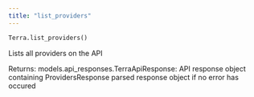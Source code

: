 ```yaml
---
title: "list_providers"
---
```

```python
Terra.list_providers()

```

Lists all providers on the API

Returns: models.api\_responses.TerraApiResponse: API response object containing ProvidersResponse parsed response object if no error has occured



